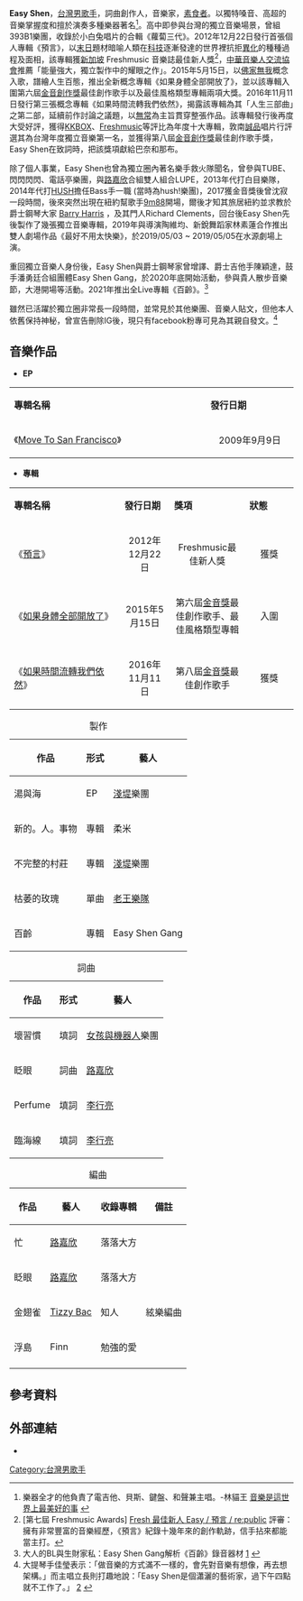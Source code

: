 {{藝人
|姓名 = Easy Shen
|類型 = 男歌手
|暱稱 = 沈簡單
|國籍 = {{ROC}}
|音樂類型 = [[另類搖滾|另類搖滾]]、[[節奏藍調|節奏藍調]]、[[電子|電子]]、[[民謠|民謠]]
|語言     = [[國語|國語]]、[[英文|英文]]、[[粵語|粵語]]
|職業 = [[歌手|歌手]]、[[作詞人|作詞人]]、[[作曲家|作曲家]]
|唱片公司 =re: public records、[[Sony_Music|Sony Music]]、[[相信音樂|相信音樂]]
|經紀公司 =re: public records、Sony Music、相知、無

}}

'''Easy Shen'''，[[台灣男歌手|台灣男歌手]]，詞曲創作人，音樂家，[[素食者|素食者]]。以獨特嗓音、高超的音樂掌握度和擅於演奏多種樂器著名<ref>樂器全才的他負責了電吉他、貝斯、鍵盤、和聲兼主唱。-林貓王 [http://reader.roodo.com/elv51/archives/25273450.html 音樂是這世界上最美好的事] {{Wayback|url=http://reader.roodo.com/elv51/archives/25273450.html |date=20160305210839 }}</ref>。高中即參與台灣的獨立音樂場景，曾組393B1樂團，收錄於小白兔唱片的合輯《蘿蔔三代》。2012年12月22日發行首張個人專輯《預言》，以[[末日|末日]]題材暗喻人類在[[科技|科技]]逐漸發達的世界裡抗拒[[異化|異化]]的種種過程及面相，該專輯獲[[新加坡|新加坡]] Freshmusic 音樂誌最佳新人獎<ref>[第七屆 Freshmusic Awards] [https://www.facebook.com/permalink.php?id=121744754510531&story_fbid=671781522840182 Fresh 最佳新人 Easy / 預言 / re:public] {{Wayback|url=https://www.facebook.com/permalink.php?id=121744754510531&story_fbid=671781522840182 |date=20190216003355 }} 評審：擁有非常豐富的音樂經歷，《預言》紀錄十幾年來的創作軌跡，信手拈來都能當主打。</ref>，[[中華音樂人交流協會|中華音樂人交流協會]]推薦「能量強大，獨立製作中的耀眼之作」。2015年5月15日，以[[佛家|佛家]][[無我|無我]]概念入歌，譜繪人生百態，推出全新概念專輯《如果身體全部開放了》，並以該專輯入圍第六屆[[金音創作獎|金音創作獎]]最佳創作歌手以及最佳風格類型專輯兩項大獎。2016年11月11日發行第三張概念專輯《如果時間流轉我們依然》，揭露該專輯為其「人生三部曲」之第二部，延續前作討論之議題，以[[無常|無常]]為主旨貫穿整張作品。該專輯發行後再度大受好評，獲得[[KKBOX|KKBOX]]、[[Freshmusic|Freshmusic]]等評比為年度十大專輯，敦南[[誠品|誠品]]唱片行評選其為台灣年度獨立音樂第一名，並獲得第八屆[[金音創作獎|金音創作獎]]最佳創作歌手獎，Easy Shen在致詞時，把該獎項獻給巴奈和那布。

除了個人事業，Easy Shen也曾為獨立圈內著名樂手救火隊聞名，曾參與TUBE、閃閃閃閃、電話亭樂團，與[[路嘉欣|路嘉欣]]合組雙人組合LUPE，2013年代打白目樂隊，2014年代打[[HUSH|HUSH]]擔任Bass手一職 (當時為hush!樂團)，2017獲金音獎後曾沈寂一段時間，後來突然出現在紐約幫歌手[[9m88|9m88]]開場，爾後才知其旅居紐約並求教於爵士鋼琴大家 [https://en.wikipedia.org/wiki/Barry_Harris Barry Harris] {{Wayback|url=https://en.wikipedia.org/wiki/Barry_Harris |date=20220422224055 }}，及其門人Richard Clements，回台後Easy Shen先後製作了幾張獨立音樂專輯，2019年與導演陶維均、新銳舞蹈家林素蓮合作推出雙人劇場作品《最好不用太快樂》，於2019/05/03 ~ 2019/05/05在水源劇場上演。

重回獨立音樂人身份後，Easy Shen與爵士鋼琴家曾增譯、爵士吉他手陳穎達，鼓手潘勇廷合組團體Easy Shen Gang，於2020年底開始活動，參與貴人散步音樂節，大港開場等活動。2021年推出全Live專輯《百齡》。<ref>大人的BL與生財家私：Easy Shen Gang解析《百齡》錄音器材 [https://blow.streetvoice.com/54298/] {{Wayback|url=https://blow.streetvoice.com/54298/ |date=20210912031536 }}</ref>

雖然已活躍於獨立圈非常長一段時間，並常見於其他樂團、音樂人貼文，但他本人依舊保持神秘，曾宣告刪除IG後，現只有facebook粉專可見為其親自發文。<ref>大提琴手佳瑩表示：「做音樂的方式滿不一樣的，會先對音樂有想像，再去想架構。」而主唱立長則打趣地說：「Easy Shen是個瀟灑的藝術家，過下午四點就不工作了。」 [https://maxmusic.com.tw/yourwomansleepwithothers-0413/] {{Wayback|url=https://maxmusic.com.tw/yourwomansleepwithothers-0413/ |date=20210912031554 }}</ref>

==音樂作品==

*'''EP'''
{| class="wikitable" width=36% style="font-size:85%"
|- style="background:black; color:snow" align=center
|style="width:25%"|'''專輯名稱'''||style="width:11%"|'''發行日期'''
|-
| 《[[Move_To_San_Francisco|Move To San Francisco]]》
| <center>2009年9月9日
|}

*'''專輯'''
{| class="wikitable" width=36% style="font-size:85%"
|- style="background:black; color:snow" align=center
|style="width:25%"|'''專輯名稱'''||style="width:11%"|'''發行日期'''||style="width:11%"|'''獎項'''||style="width:11%"|'''狀態'''
|-
| 《[[預言|預言]]》
| <center>2012年12月22日
| <center>Freshmusic最佳新人獎
| <center>獲獎
|-
| 《[[如果身體全部開放了|如果身體全部開放了]]》
| <center>2015年5月15日
| <center>第六屆[[金音獎|金音獎]]最佳創作歌手、最佳風格類型專輯
| <center>入圍
|-
| 《[[如果時間流轉我們依然|如果時間流轉我們依然]]》
| <center>2016年11月11日
| <center>第八屆[[金音獎|金音獎]]最佳創作歌手
| <center>獲獎
|}
{| class="wikitable"
|+ 製作
|-
! 作品 !! 形式 !! 藝人
|-
| 湯與海 || EP || [[淺堤|淺堤]]樂團
|-
| 新的。人。事物 || 專輯 || 柔米
|-
| 不完整的村莊 || 專輯 || [[淺堤|淺堤]]樂團
|-
| 枯萎的玫瑰 || 單曲 || [[老王樂隊|老王樂隊]]
|-
| 百齡 || 專輯 || Easy Shen Gang 
|}

{| class="wikitable"
|+ 詞曲
|-
! 作品 !! 形式 !! 藝人
|-
| 壞習慣 || 填詞 || [[女孩與機器人|女孩與機器人]]樂團
|-
| 眨眼 || 詞曲 || [[路嘉欣|路嘉欣]]
|-
| Perfume || 填詞 || [[李行亮|李行亮]]
|-
| 臨海線 || 填詞 ||  [[李行亮|李行亮]]
|}
{| class="wikitable"
|+ 編曲
|-
! 作品 !! 藝人 !! 收錄專輯 !! 備註
|-
| 忙 || [[路嘉欣|路嘉欣]] || 落落大方
|-
| 眨眼 || [[路嘉欣|路嘉欣]] || 落落大方
|-
| 金翅雀 || [[Tizzy_Bac|Tizzy Bac]] || 知人 || 絃樂編曲
|-
| 浮島 || Finn || 勉強的愛
|-

|}

== 參考資料 ==
{{reflist}}

{{金音創作獎最佳創作歌手獎}}

==外部連結==
*{{Facebook|Easy.Shen}}
[[Category:台灣男歌手|Category:台灣男歌手]]